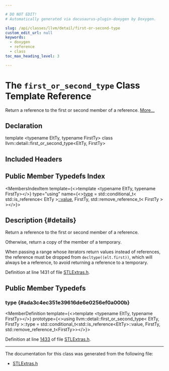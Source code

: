 ```yaml
---

# DO NOT EDIT!
# Automatically generated via docusaurus-plugin-doxygen by Doxygen.

slug: /api/classes/llvm/detail/first-or-second-type
custom_edit_url: null
keywords:
  - doxygen
  - reference
  - class
toc_max_heading_level: 3

---
```





# The `first_or_second_type` Class Template Reference

<DoxygenPage pluginConfig={pluginConfig}>

Return a reference to the first or second member of a reference. <a href="#details">More...</a>

## Declaration

<CodeBlock>template &lt;typename EltTy, typename FirstTy&gt;
class llvm::detail::first_or_second_type&lt;EltTy, FirstTy&gt;</CodeBlock>

## Included Headers

<IncludesList>
<IncludesListItem
  filePath="llvm/ADT/STLExtras.h"
  permalink="/docs/api/files/include/include/llvm/include/llvm/adt/stlextras-h"
  isLocal="true" />
</IncludesList>

## Public Member Typedefs Index

<MembersIndex>

<MembersIndexItem
  template={<>template &lt;typename EltTy, typename FirstTy&gt;</>}
  type="using"
  name={<><a href="#ada3c4ec351e39616de6e0256ef0a000b">type</a> = std::conditional&#95;t&lt; std::is&#95;reference&lt; EltTy &gt;<a href="/docs/api/namespaces/llvm/detail/#a3fe429695b1d6a60635b1e490092037e">::value</a>, FirstTy, std::remove&#95;reference&#95;t&lt; FirstTy &gt; &gt;</>}>
</MembersIndexItem>

</MembersIndex>

## Description {#details}

Return a reference to the first or second member of a reference.

Otherwise, return a copy of the member of a temporary.

When passing a range whose iterators return values instead of references, the reference must be dropped from <code>decltype((elt.first))</code>, which will always be a reference, to avoid returning a reference to a temporary.

Definition at line 1431 of file <a href="/docs/api/files/include/include/llvm/include/llvm/adt/stlextras-h">STLExtras.h</a>.

<SectionDefinition>

## Public Member Typedefs

### type {#ada3c4ec351e39616de6e0256ef0a000b}

<MemberDefinition
  template={<>template &lt;typename EltTy, typename FirstTy&gt;</>}
  prototype={<>using llvm::detail::first&#95;or&#95;second&#95;type&lt; EltTy, FirstTy &gt;::type =  std::conditional&#95;t&lt;std::is&#95;reference&lt;EltTy&gt;::value, FirstTy,
                                  std::remove&#95;reference&#95;t&lt;FirstTy&gt;&gt;</>}>

Definition at line <a href="/docs/api/files/include/include/llvm/include/llvm/adt/stlextras-h/#l01433">1433</a> of file <a href="/docs/api/files/include/include/llvm/include/llvm/adt/stlextras-h">STLExtras.h</a>.
</MemberDefinition>

</SectionDefinition>

<hr/>

The documentation for this class was generated from the following file:

<ul>
<li><a href="/docs/api/files/include/include/llvm/include/llvm/adt/stlextras-h">STLExtras.h</a></li>
</ul>

</DoxygenPage>
